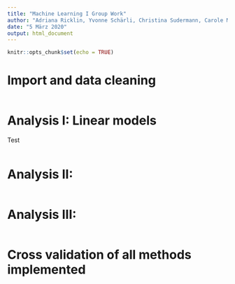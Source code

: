 ```yaml
---
title: "Machine Learning I Group Work"
author: "Adriana Ricklin, Yvonne Schärli, Christina Sudermann, Carole Mattmann"
date: "5 März 2020"
output: html_document
---
```


```r
knitr::opts_chunk$set(echo = TRUE)
```

# Import and data cleaning

```r

```

# Analysis I: Linear models
Test

```r

```

# Analysis II: 

```r

```

# Analysis III: 

```r

```


# Cross validation of all methods implemented
